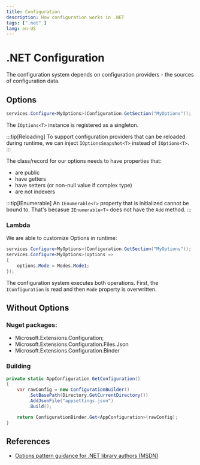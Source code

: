 ```yaml
---
title: Configuration
description: How configuration works in .NET
tags: [".net" ]
lang: en-US
---
```



# .NET Configuration

The configuration system depends on configuration providers - the sources of
configuration data.

## Options

```csharp
services.Configure<MyOptions>(Configuration.GetSection("MyOptions"));
```

The `IOptions<T>` instance is registered as a singleton.

:::tip[Reloading]
To support configuration providers that can be reloaded during runtime, we can
inject `IOptionsSnapshot<T>` instead of `IOptions<T>`.
:::

The class/record for our options needs to have properties that:

- are public
- have getters
- have setters (or non-null value if complex type)
- are not indexers

:::tip[IEnumerable]
An `IEnumerable<T>` property that is initialized cannot be bound to. That's
becasue `IEnumerable<T>` does not have the `Add` method.
:::

### Lambda

We are able to customize Options in runtime:

```csharp
services.Configure<MyOptions>(Configuration.GetSection("MyOptions"));
services.Configure<MyOptions>(options => 
{
    options.Mode = Modes.Mode1;
});
```

The configuration system executes both operations. First, the `IConfiguration`
is read and then `Mode` property is overwritten.

## Without Options

### Nuget packages:

- Microsoft.Extensions.Configuration;
- Microsoft.Extensions.Configuration.Files.Json
- Microsoft.Extensions.Configuration.Binder

### Building

```csharp
private static AppConfiguration GetConfiguration()
{
    var rawConfig = new ConfigurationBuilder()
        .SetBasePath(Directory.GetCurrentDirectory())
        .AddJsonFile("appsettings.json")
        .Build();

    return ConfigurationBinder.Get<AppConfiguration>(rawConfig);
}
```

## References

- [Options pattern guidance for .NET library authors (MSDN)](https://learn.microsoft.com/en-us/dotnet/core/extensions/options-library-authors)